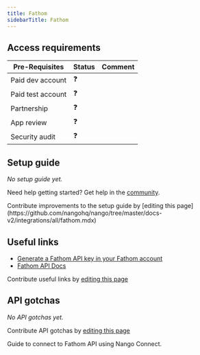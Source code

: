 ```yaml
---
title: Fathom
sidebarTitle: Fathom
---
```



<Overview />
<PreBuiltTooling />
<PreBuiltUseCases />

## Access requirements

| Pre-Requisites    | Status | Comment |
| ----------------- | ------ | ------- |
| Paid dev account  | ❓     |         |
| Paid test account | ❓     |         |
| Partnership       | ❓     |         |
| App review        | ❓     |         |
| Security audit    | ❓     |         |

## Setup guide

_No setup guide yet._

<Tip>Need help getting started? Get help in the [community](https://nango.dev/slack).</Tip>

<Note>
    Contribute improvements to the setup guide by [editing this page](https://github.com/nangohq/nango/tree/master/docs-v2/integrations/all/fathom.mdx)
</Note>

## Useful links

- [Generate a Fathom API key in your Fathom account](https://fathom.ai)
- [Fathom API Docs](https://docs.fathom.ai/api-reference)

<Note>Contribute useful links by [editing this page](https://github.com/nangohq/nango/tree/master/docs-v2/integrations/all/fathom.mdx)</Note>

## API gotchas

_No API gotchas yet._

<Note>Contribute API gotchas by [editing this page](https://github.com/nangohq/nango/tree/master/docs-v2/integrations/all/fathom.mdx)</Note>

<Card title="Connect to Fathom" icon="link" href="/integrations/all/fathom/connect" horizontal>
  Guide to connect to Fathom API using Nango Connect.
</Card>
